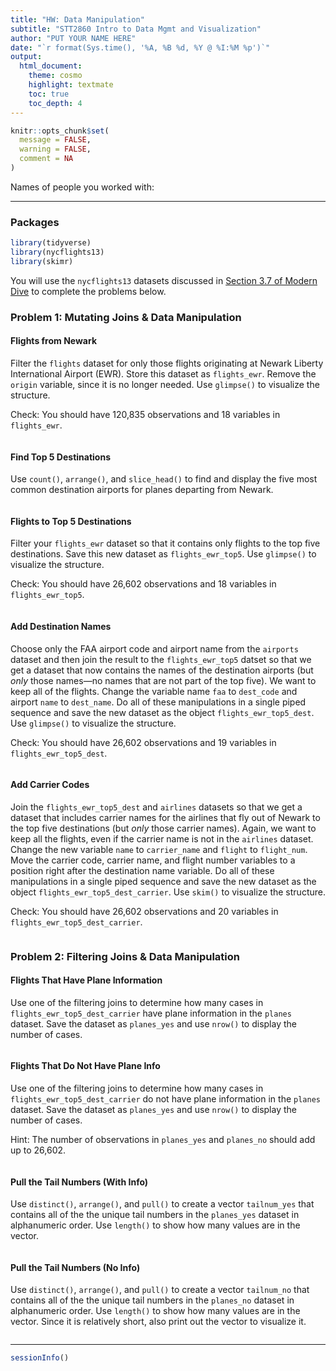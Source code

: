```yaml
---
title: "HW: Data Manipulation"
subtitle: "STT2860 Intro to Data Mgmt and Visualization" 
author: "PUT YOUR NAME HERE"
date: "`r format(Sys.time(), '%A, %B %d, %Y @ %I:%M %p')`"
output: 
  html_document: 
    theme: cosmo
    highlight: textmate
    toc: true
    toc_depth: 4
---
```


```r
knitr::opts_chunk$set(
  message = FALSE,
  warning = FALSE,
  comment = NA
)
```

Names of people you worked with: 

***

### Packages

```r
library(tidyverse)
library(nycflights13)
library(skimr)
```

You will use the `nycflights13` datasets discussed in [Section 3.7 of Modern Dive](https://moderndive.com/3-wrangling.html#joins) to complete the problems below.

### Problem 1: Mutating Joins & Data Manipulation

#### Flights from Newark

Filter the `flights` dataset for only those flights originating at Newark Liberty International Airport (EWR). Store this dataset as `flights_ewr`. Remove the `origin` variable, since it is no longer needed. Use `glimpse()` to visualize the structure.

Check: You should have 120,835 observations and 18 variables in `flights_ewr`.

```r

```

#### Find Top 5 Destinations

Use `count()`, `arrange()`, and `slice_head()` to find and display the five most common destination airports for planes departing from Newark.

```r

```

#### Flights to Top 5 Destinations

Filter your `flights_ewr` dataset so that it contains only flights to the top five destinations. Save this new dataset as `flights_ewr_top5`. Use `glimpse()` to visualize the structure.

Check: You should have 26,602 observations and 18 variables in `flights_ewr_top5`.

```r

```

#### Add Destination Names

Choose only the FAA airport code and airport name from the `airports` dataset and then join the result to the `flights_ewr_top5` datset so that we get a dataset that now contains the names of the destination airports (but *only* those names---no names that are not part of the top five).  We want to keep all of the flights. Change the variable name `faa` to `dest_code` and airport `name` to `dest_name`. Do all of these manipulations in a single piped sequence and save the new dataset as the object `flights_ewr_top5_dest`. Use `glimpse()` to visualize the structure.

Check: You should have 26,602 observations and 19 variables in `flights_ewr_top5_dest`.

```r

```

#### Add Carrier Codes

Join the `flights_ewr_top5_dest` and `airlines` datasets so that we get a dataset that includes carrier names for the airlines that fly out of Newark to the top five destinations (but *only* those carrier names). Again, we want to keep all the flights, even if the carrier name is not in the `airlines` dataset. Change the new variable `name` to `carrier_name` and `flight` to `flight_num`. Move the carrier code, carrier name, and flight number variables to a position right after the destination name variable. Do all of these manipulations in a single piped sequence and save the new dataset as the object `flights_ewr_top5_dest_carrier`. Use `skim()` to visualize the structure.

Check: You should have 26,602 observations and 20 variables in `flights_ewr_top5_dest_carrier`.

```r

```

### Problem 2: Filtering Joins & Data Manipulation

#### Flights That Have Plane Information

Use one of the filtering joins to determine how many cases in `flights_ewr_top5_dest_carrier` have plane information in the `planes` dataset. Save the dataset as `planes_yes` and use `nrow()` to display the number of cases.  

```r

```

#### Flights That Do Not Have Plane Info

Use one of the filtering joins to determine how many cases in `flights_ewr_top5_dest_carrier` do not have plane information in the `planes` dataset. Save the dataset as `planes_yes` and use `nrow()` to display the number of cases. 

Hint: The number of observations in `planes_yes` and `planes_no` should add up to 26,602.

```r

```

#### Pull the Tail Numbers (With Info)

Use `distinct()`, `arrange()`, and `pull()` to create a vector `tailnum_yes` that contains all of the the unique tail numbers in the `planes_yes` dataset in alphanumeric order. Use `length()` to show how many values are in the vector.

```r

```

#### Pull the Tail Numbers (No Info)

Use `distinct()`, `arrange()`, and `pull()` to create a vector `tailnum_no` that contains all of the the unique tail numbers in the `planes_no` dataset in alphanumeric order. Use `length()` to show how many values are in the vector. Since it is relatively short, also print out the vector to visualize it.

```r

```

***
```r
sessionInfo()
```

